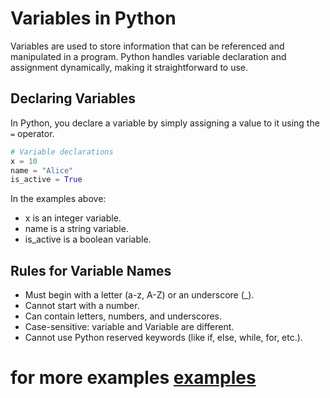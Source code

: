 # Variables in Python

Variables are used to store information that can be referenced and manipulated in a program. Python handles variable declaration and assignment dynamically, making it straightforward to use.

## Declaring Variables

In Python, you declare a variable by simply assigning a value to it using the `=` operator.

```python copy showLineNumbers
# Variable declarations
x = 10
name = "Alice"
is_active = True

```

In the examples above:

* x is an integer variable.
* name is a string variable.
* is_active is a boolean variable.


## Rules for Variable Names
* Must begin with a letter (a-z, A-Z) or an underscore (_).
* Cannot start with a number.
* Can contain letters, numbers, and underscores.
* Case-sensitive: variable and Variable are different.
* Cannot use Python reserved keywords (like if, else, while, for, etc.).

# for more examples [examples](https://github.com/alif-786/python_notes/blob/main/data/Chapter_2_Variables_Identifiers_TechnoLight_IT_Classes.ipynb)